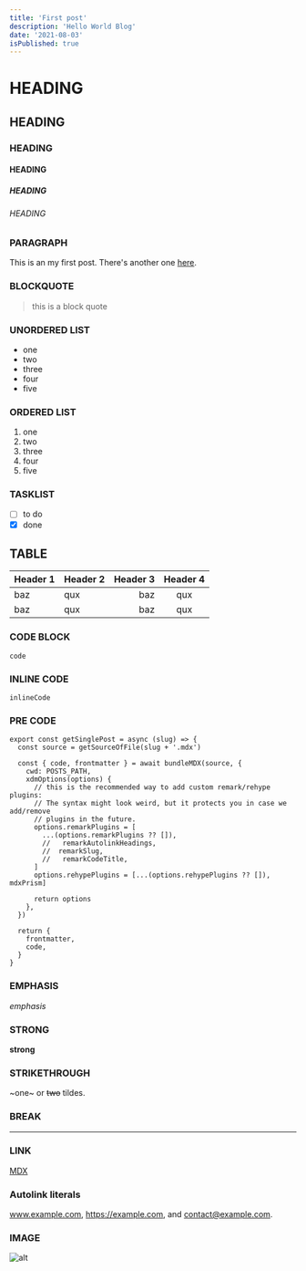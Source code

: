 ```yaml
---
title: 'First post'
description: 'Hello World Blog'
date: '2021-08-03'
isPublished: true
---
```


# HEADING

## HEADING

### HEADING

#### HEADING

##### HEADING

###### HEADING

### PARAGRAPH

This is an my first post. There's another one [here](/posts/post-with-cool-component).

### BLOCKQUOTE

> this is a block quote

### UNORDERED LIST

- one
- two
- three
- four
- five

### ORDERED LIST

1. one
2. two
3. three
4. four
5. five

### TASKLIST

- [ ] to do
- [x] done

## TABLE

| Header 1 | Header 2 | Header 3 | Header 4 |
| -------- | :------- | -------: | :------: |
| baz      | qux      |      baz |   qux    |
| baz      | qux      |      baz |   qux    |

### CODE BLOCK

```
code
```

### INLINE CODE

`inlineCode`

### PRE CODE

```js{4-7,9}
export const getSinglePost = async (slug) => {
  const source = getSourceOfFile(slug + '.mdx')

  const { code, frontmatter } = await bundleMDX(source, {
    cwd: POSTS_PATH,
    xdmOptions(options) {
      // this is the recommended way to add custom remark/rehype plugins:
      // The syntax might look weird, but it protects you in case we add/remove
      // plugins in the future.
      options.remarkPlugins = [
        ...(options.remarkPlugins ?? []),
        //   remarkAutolinkHeadings,
        //  remarkSlug,
        //   remarkCodeTitle,
      ]
      options.rehypePlugins = [...(options.rehypePlugins ?? []), mdxPrism]

      return options
    },
  })

  return {
    frontmatter,
    code,
  }
}
```

### EMPHASIS

_emphasis_

### STRONG

**strong**

### STRIKETHROUGH

~one~ or ~~two~~ tildes.

### BREAK

---

### LINK

[MDX](https://mdxjs.com)

### Autolink literals

www.example.com, https://example.com, and contact@example.com.

### IMAGE

![alt](https://mdx-logo.now.sh)
